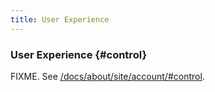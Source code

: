 ```yaml
---
title: User Experience
---
```


### User Experience {#control}

FIXME. See [/docs/about/site/account/#control](/docs/about/site/account/#control).
